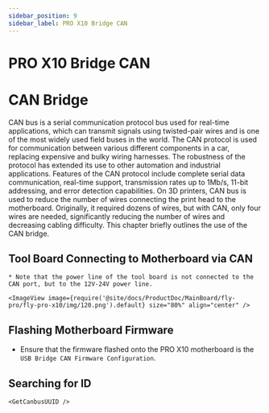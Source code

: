 ```yaml
---
sidebar_position: 9
sidebar_label: PRO X10 Bridge CAN
---
```


# PRO X10 Bridge CAN




# CAN Bridge

CAN bus is a serial communication protocol bus used for real-time applications, which can transmit signals using twisted-pair wires and is one of the most widely used field buses in the world. The CAN protocol is used for communication between various different components in a car, replacing expensive and bulky wiring harnesses. The robustness of the protocol has extended its use to other automation and industrial applications. Features of the CAN protocol include complete serial data communication, real-time support, transmission rates up to 1Mb/s, 11-bit addressing, and error detection capabilities.
On 3D printers, CAN bus is used to reduce the number of wires connecting the print head to the motherboard. Originally, it required dozens of wires, but with CAN, only four wires are needed, significantly reducing the number of wires and decreasing cabling difficulty.
This chapter briefly outlines the use of the CAN bridge.

## Tool Board Connecting to Motherboard via CAN

    * Note that the power line of the tool board is not connected to the CAN port, but to the 12V-24V power line.

    <ImageView image={require('@site/docs/ProductDoc/MainBoard/fly-pro/fly-pro-x10/img/120.png').default} size="80%" align="center" />

## Flashing Motherboard Firmware

* Ensure that the firmware flashed onto the PRO X10 motherboard is the `USB Bridge CAN Firmware Configuration`.

## Searching for ID

    <GetCanbusUUID />